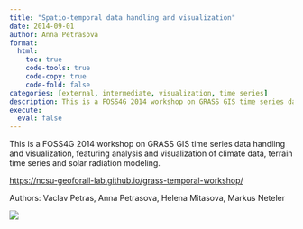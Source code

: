 ```yaml
---
title: "Spatio-temporal data handling and visualization"
date: 2014-09-01
author: Anna Petrasova
format: 
  html:
    toc: true
    code-tools: true
    code-copy: true
    code-fold: false
categories: [external, intermediate, visualization, time series]
description: This is a FOSS4G 2014 workshop on GRASS GIS time series data handling and visualization.
execute: 
  eval: false
---
```


This is a FOSS4G 2014 workshop on GRASS GIS time series data handling and visualization, featuring analysis and visualization of climate data, terrain time series and solar radiation modeling.

<https://ncsu-geoforall-lab.github.io/grass-temporal-workshop/>

Authors: Vaclav Petras, Anna Petrasova, Helena Mitasova, Markus Neteler

![](images/NagsHead.gif){.preview-image}
